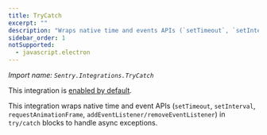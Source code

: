 ```yaml
---
title: TryCatch
excerpt: ""
description: "Wraps native time and events APIs (`setTimeout`, `setInterval`, `requestAnimationFrame`, `addEventListener/removeEventListener`) in `try/catch` blocks to handle async exceptions. (default)"
sidebar_order: 1
notSupported:
  - javascript.electron
---
```


_Import name: `Sentry.Integrations.TryCatch`_

This integration is [enabled by default](./../#modifying-default-integrations).

This integration wraps native time and event APIs (`setTimeout`, `setInterval`, `requestAnimationFrame`, `addEventListener/removeEventListener`) in `try/catch` blocks to handle async exceptions.
